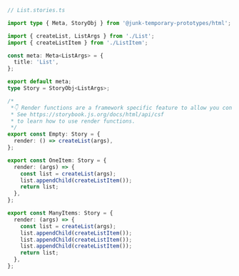 ```ts
// List.stories.ts

import type { Meta, StoryObj } from '@junk-temporary-prototypes/html';

import { createList, ListArgs } from './List';
import { createListItem } from './ListItem';

const meta: Meta<ListArgs> = {
  title: 'List',
};

export default meta;
type Story = StoryObj<ListArgs>;

/*
 *👇 Render functions are a framework specific feature to allow you control on how the component renders.
 * See https://storybook.js.org/docs/html/api/csf
 * to learn how to use render functions.
 */
export const Empty: Story = {
  render: () => createList(args),
};

export const OneItem: Story = {
  render: (args) => {
    const list = createList(args);
    list.appendChild(createListItem());
    return list;
  },
};

export const ManyItems: Story = {
  render: (args) => {
    const list = createList(args);
    list.appendChild(createListItem());
    list.appendChild(createListItem());
    list.appendChild(createListItem());
    return list;
  },
};
```
